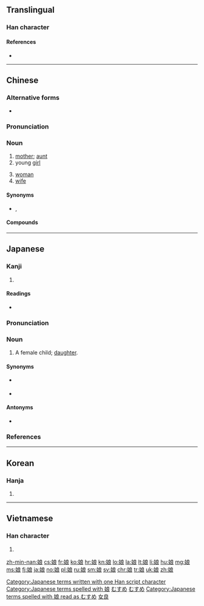 {{also|孃|嬢}}
==Translingual==
{{stroke order|strokes=10}}

===Han character===
{{Han char|rn=38|rad=女|as=07|sn=10|four=4343<sub>2</sub>|canj=女戈日女 (VIAV)|ids=⿰[[女]][[良]]}}

====References====
* {{Han ref|kx=0262.160|dkj=06304|dj=0529.060|hdz=21054.050|uh=5A18|ud=23064|bh=AE51|bd=44625}}

----

==Chinese==
{{zh-forms}}

===Alternative forms===
* {{zh-l|孃}}

===Pronunciation===
{{zh-pron
|m=niáng
|c=noeng4
|h=pfs=ngiòng
|mn=niâ/niû/liông
|mn_note=liông is literary
|w=3nyan
|mc=y
|cat=n}}

===Noun===
{{zh-noun}}

# [[mother]]; [[aunt]]
# young [[girl]]
#: {{zh-usex|姑娘|girl}}
# [[woman]]
# [[wife]]

====Synonyms====
* {{sense|mother}} {{zh-l|母親}}, {{zh-l|媽媽}}

====Compounds====
{{der3
| {{zh-l|娘家}}
| {{zh-l|娘舅}}
| {{zh-l|娘老子|tr=niáng lǎozi}}
| {{zh-l|娘娘|tr=niángniāng}}
| {{zh-l|娘親}}
| {{zh-l|娘兒}}
| {{zh-l|娘兒們}}
| {{zh-l|娘胎}}
| {{zh-l|娘姨}}
| {{zh-l|娘子}}
| {{zh-l|娘子軍}}
}}

{{zh-cat|Family}}

----

==Japanese==

===Kanji===
{{ja-kanji|grade=c|rs=女07}}

# {{defn|lang=ja|sort=女07}}

====Readings====
* {{ja-readings|on=[[じょう]] (jō)|kun=[[むすめ]] (musume)}}

===Pronunciation===
{{ja-pron|むすめ|acc=o|yomi=kun|acc_ref=NHK}}

===Noun===
{{ja-noun|むすめ}}

# A female child; [[daughter]].

====Synonyms====
* {{l|ja|娘さん}} {{qualifier|honorific}}
* {{l|ja|お嬢さん}} {{qualifier|honorific}}

====Antonyms====
* {{ja-r|息子|むすこ|musuko}}

===References===
<references />

[[Category:Japanese terms written with one Han script character]]
[[Category:Japanese terms spelled with 娘]]
[[Category:ja:Family|むすめ]]
[[Category:1000 Japanese basic words|むすめ]]
[[Category:Japanese terms spelled with 娘 read as むすめ]]

----

==Korean==

===Hanja===
{{ko-hanja|hangeul=낭|mr=nang}}

# {{defn|lang=ko|sort=女07}}

[[Category:CJKV simplified characters which already existed as traditional characters|女良]]

----

==Vietnamese==

===Han character===
{{vi-hantu|[[nương]], [[nàng]], [[nường]]|rs=女07}}

# {{defn|lang=vi|sort=女07}}

[[zh-min-nan:娘]]
[[cs:娘]]
[[fr:娘]]
[[ko:娘]]
[[hr:娘]]
[[kn:娘]]
[[lo:娘]]
[[la:娘]]
[[lt:娘]]
[[li:娘]]
[[hu:娘]]
[[mg:娘]]
[[ms:娘]]
[[fj:娘]]
[[ja:娘]]
[[no:娘]]
[[pl:娘]]
[[ru:娘]]
[[sm:娘]]
[[sv:娘]]
[[chr:娘]]
[[tr:娘]]
[[uk:娘]]
[[zh:娘]]
